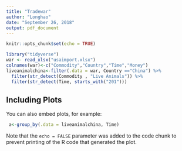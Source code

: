 ```yaml
---
title: "Tradewar"
author: "Longhao"
date: "September 26, 2018"
output: pdf_document
---
```


```r
knitr::opts_chunk$set(echo = TRUE)
```

```r
library("tidyverse")
war <- read_xlsx("usaimport.xlsx")
colnames(war)<-c("Commodity","Country","Time","Money")
liveanimalchina<-filter(.data = war, Country =="China") %>%
  filter(str_detect(Commodity , "Live Animals")) %>%
  filter(str_detect(Time, starts_with("201")))
```

## Including Plots

You can also embed plots, for example:

```r


 a<-group_by(.data = liveanimalchina, Time)
```

Note that the `echo = FALSE` parameter was added to the code chunk to prevent printing of the R code that generated the plot.


